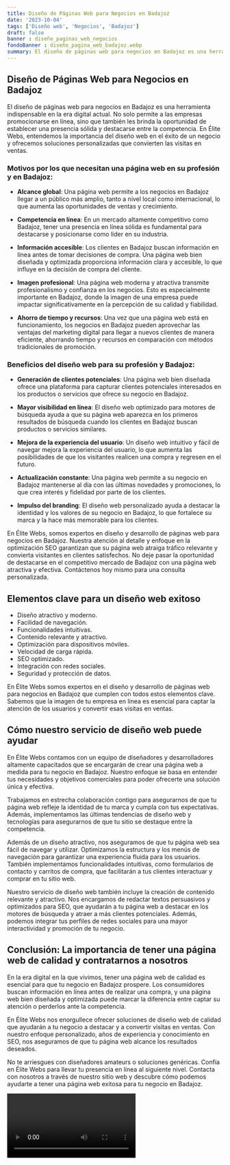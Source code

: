 ```yaml
---
title: Diseño de Páginas Web para Negocios en Badajoz
date: '2023-10-04'
tags: ['Diseño web', 'Negocios', 'Badajoz']
draft: false
banner : diseño_paginas_web_negocios
fondoBanner : diseño_pagina_web_badajoz.webp
summary: El diseño de páginas web para negocios en Badajoz es una herramienta indispensable en la era digital actual. No solo permite a las empresas promocionarse en línea, sino que también les brinda la oportunidad de establecer una presencia sólida y destacarse entre la competencia. En Élite Webs, entendemos la importancia del diseño web en el éxito de un negocio y ofrecemos soluciones personalizadas que convierten las visitas en ventas.
---
```


## Diseño de Páginas Web para Negocios en Badajoz

El diseño de páginas web para negocios en Badajoz es una herramienta indispensable en la era digital actual. No solo permite a las empresas promocionarse en línea, sino que también les brinda la oportunidad de establecer una presencia sólida y destacarse entre la competencia. En Élite Webs, entendemos la importancia del diseño web en el éxito de un negocio y ofrecemos soluciones personalizadas que convierten las visitas en ventas.

### Motivos por los que necesitan una página web en su profesión y en Badajoz:

- **Alcance global**: Una página web permite a los negocios en Badajoz llegar a un público más amplio, tanto a nivel local como internacional, lo que aumenta las oportunidades de ventas y crecimiento.

- **Competencia en línea**: En un mercado altamente competitivo como Badajoz, tener una presencia en línea sólida es fundamental para destacarse y posicionarse como líder en su industria.

- **Información accesible**: Los clientes en Badajoz buscan información en línea antes de tomar decisiones de compra. Una página web bien diseñada y optimizada proporciona información clara y accesible, lo que influye en la decisión de compra del cliente.

- **Imagen profesional**: Una página web moderna y atractiva transmite profesionalismo y confianza en los negocios. Esto es especialmente importante en Badajoz, donde la imagen de una empresa puede impactar significativamente en la percepción de su calidad y fiabilidad.

- **Ahorro de tiempo y recursos**: Una vez que una página web está en funcionamiento, los negocios en Badajoz pueden aprovechar las ventajas del marketing digital para llegar a nuevos clientes de manera eficiente, ahorrando tiempo y recursos en comparación con métodos tradicionales de promoción.

### Beneficios del diseño web para su profesión y Badajoz:
- **Generación de clientes potenciales**: Una página web bien diseñada ofrece una plataforma para capturar clientes potenciales interesados en los productos o servicios que ofrece su negocio en Badajoz.

- **Mayor visibilidad en línea**: El diseño web optimizado para motores de búsqueda ayuda a que su página web aparezca en los primeros resultados de búsqueda cuando los clientes en Badajoz buscan productos o servicios similares.

- **Mejora de la experiencia del usuario**: Un diseño web intuitivo y fácil de navegar mejora la experiencia del usuario, lo que aumenta las posibilidades de que los visitantes realicen una compra y regresen en el futuro.

- **Actualización constante**: Una página web permite a su negocio en Badajoz mantenerse al día con las últimas novedades y promociones, lo que crea interés y fidelidad por parte de los clientes.

- **Impulso del branding**: El diseño web personalizado ayuda a destacar la identidad y los valores de su negocio en Badajoz, lo que fortalece su marca y la hace más memorable para los clientes.

En Élite Webs, somos expertos en diseño y desarrollo de páginas web para negocios en Badajoz. Nuestra atención al detalle y enfoque en la optimización SEO garantizan que su página web atraiga tráfico relevante y convierta visitantes en clientes satisfechos. No deje pasar la oportunidad de destacarse en el competitivo mercado de Badajoz con una página web atractiva y efectiva. Contáctenos hoy mismo para una consulta personalizada.

<GifSeo />

<Cta />

## Elementos clave para un diseño web exitoso

- Diseño atractivo y moderno.
- Facilidad de navegación.
- Funcionalidades intuitivas.
- Contenido relevante y atractivo.
- Optimización para dispositivos móviles.
- Velocidad de carga rápida.
- SEO optimizado.
- Integración con redes sociales.
- Seguridad y protección de datos.

En Élite Webs somos expertos en el diseño y desarrollo de páginas web para negocios en Badajoz que cumplen con todos estos elementos clave. Sabemos que la imagen de tu empresa en línea es esencial para captar la atención de los usuarios y convertir esas visitas en ventas.

## Cómo nuestro servicio de diseño web puede ayudar

En Élite Webs contamos con un equipo de diseñadores y desarrolladores altamente capacitados que se encargarán de crear una página web a medida para tu negocio en Badajoz. Nuestro enfoque se basa en entender tus necesidades y objetivos comerciales para poder ofrecerte una solución única y efectiva.

Trabajamos en estrecha colaboración contigo para asegurarnos de que tu página web refleje la identidad de tu marca y cumpla con tus expectativas. Además, implementamos las últimas tendencias de diseño web y tecnologías para asegurarnos de que tu sitio se destaque entre la competencia.

Además de un diseño atractivo, nos aseguramos de que tu página web sea fácil de navegar y utilizar. Optimizamos la estructura y los menús de navegación para garantizar una experiencia fluida para los usuarios. También implementamos funcionalidades intuitivas, como formularios de contacto y carritos de compra, que facilitarán a tus clientes interactuar y comprar en tu sitio web.

Nuestro servicio de diseño web también incluye la creación de contenido relevante y atractivo. Nos encargamos de redactar textos persuasivos y optimizados para SEO, que ayudarán a tu página web a destacar en los motores de búsqueda y atraer a más clientes potenciales. Además, podemos integrar tus perfiles de redes sociales para una mayor interactividad y promoción de tu negocio.

## Conclusión: La importancia de tener una página web de calidad y contratarnos a nosotros

En la era digital en la que vivimos, tener una página web de calidad es esencial para que tu negocio en Badajoz prospere. Los consumidores buscan información en línea antes de realizar una compra, y una página web bien diseñada y optimizada puede marcar la diferencia entre captar su atención o perderlos ante la competencia.

En Élite Webs nos enorgullece ofrecer soluciones de diseño web de calidad que ayudarán a tu negocio a destacar y a convertir visitas en ventas. Con nuestro enfoque personalizado, años de experiencia y conocimiento en SEO, nos aseguramos de que tu página web alcance los resultados deseados.

No te arriesgues con diseñadores amateurs o soluciones genéricas. Confía en Élite Webs para llevar tu presencia en línea al siguiente nivel. Contacta con nosotros a través de nuestro sitio web y descubre cómo podemos ayudarte a tener una página web exitosa para tu negocio en Badajoz.

<Video />

<CtaBot job='Negocios' city='Badajoz'/>

<Gmaps query='Badajoz+españa+maps' />